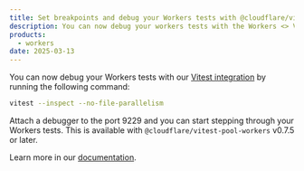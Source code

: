 ```yaml
---
title: Set breakpoints and debug your Workers tests with @cloudflare/vitest-pool-workers
description: You can now debug your workers tests with the Workers <> Vitest integration
products:
  - workers
date: 2025-03-13
---
```


You can now debug your Workers tests with our [Vitest integration](/workers/testing/vitest-integration/) by running the following command:

```sh
vitest --inspect --no-file-parallelism
```

Attach a debugger to the port 9229 and you can start stepping through your Workers tests. This is available with `@cloudflare/vitest-pool-workers` v0.7.5 or later.

Learn more in our [documentation](/workers/testing/vitest-integration/debugging/).
